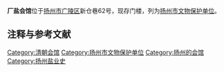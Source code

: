 {{文物保护单位
| 级别 = 市县级
| 省名 = 江苏省
| 市/县名 = 扬州市
| 图片 = 
| 名称 = 厂盐会馆
| 编号 = 5（1-3批合并后）
| 分类 = 古建筑
| 时代 = [[清|清]]
| 所在 = [[广陵区|广陵区]]
| 登录 = 
}}
'''厂盐会馆'''位于[[扬州市|扬州市]][[广陵区|广陵区]]新仓巷62号，现存门楼，列为[[扬州市文物保护单位|扬州市文物保护单位]]。

== 注释与参考文献 ==
<div class="references-small">
<references />
</div>

[[Category:清朝会馆|Category:清朝会馆]]
[[Category:扬州市文物保护单位|Category:扬州市文物保护单位]]
[[Category:扬州的会馆|Category:扬州的会馆]]
[[Category:扬州盐业史|Category:扬州盐业史]]